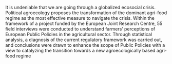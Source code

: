 \setlength{\baselineskip}{30pt}

It is undeniable that we are going through a globalized ecosocial crisis. Political agroecology proposes the transformation of the dominant agri-food regime as the most effective measure to navigate the crisis. Within the framework of a project funded by the European Joint Research Centre, 55 field interviews were conducted to understand farmers' perceptions of European Public Policies in the agricultural sector. Through statistical analysis, a diagnosis of the current regulatory framework was carried out, and conclusions were drawn to enhance the scope of Public Policies with a view to catalyzing the transition towards a new agroecologically based agri-food regime